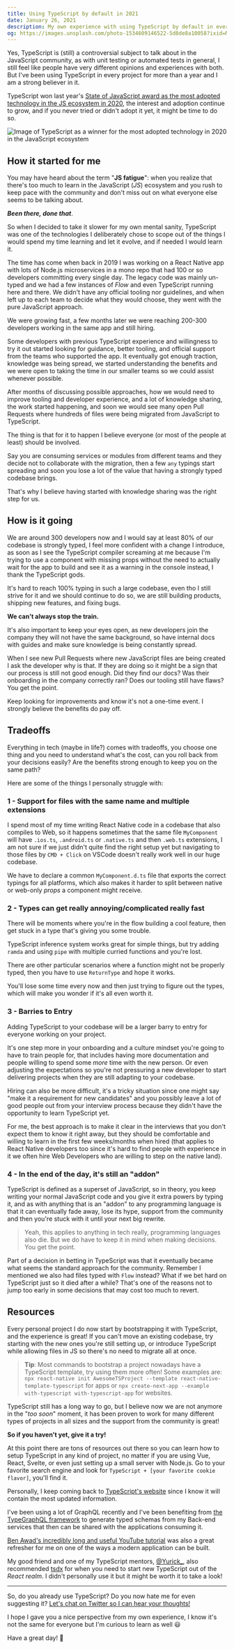 ```yaml
---
title: Using TypeScript by default in 2021
date: January 26, 2021
description: My own experience with using TypeScript by default in every project and some tips for you to do the same
og: https://images.unsplash.com/photo-1534609146522-5d8de8a10058?ixid=MXwxMjA3fDB8MHxwaG90by1wYWdlfHx8fGVufDB8fHw%3D&ixlib=rb-1.2.1&auto=format&fit=crop&w=2550&q=80
---
```



Yes, TypeScript is (still) a controversial subject to talk about in the JavaScript community, as with unit testing or automated tests in general, I still feel like people have very different opinions and experiences with both. But I've been using TypeScript in every project for more than a year and I am a strong believer in it.

TypeScript won last year's [State of JavaScript award as the most adopted technology in the JS ecosystem in 2020](https://2020.stateofjs.com/en-US/awards/), the interest and adoption continue to grow, and if you never tried or didn't adopt it yet, it might be time to do so.

<Image
  src="/images/typescript-as-default-2021/state-of-js-award-ts.png"
  width={630}
  height={577}
  alt="Image of TypeScript as a winner for the most adopted technology in 2020 in the JavaScript ecosystem"
/>

<h2 id="how-it-started">How it started for me</h2>

You may have heard about the term "**JS fatigue**": when you realize that there's too much to learn in the JavaScript (_JS_) ecosystem and you rush to keep pace with the community and don't miss out on what everyone else seems to be talking about.

_**Been there, done that**_.

So when I decided to take it slower for my own mental sanity, TypeScript was one of the technologies I deliberately chose to scope out of the things I would spend my time learning and let it evolve, and if needed I would learn it. 

The time has come when back in 2019 I was working on a React Native app with lots of Node.js microservices in a mono repo that had 100 or so developers committing every single day. The legacy code was mainly un-typed and we had a few instances of _Flow_ and even TypeScript running here and there. We didn't have any official tooling nor guidelines, and when left up to each team to decide what they would choose, they went with the pure JavaScript approach.

We were growing fast, a few months later we were reaching 200-300 developers working in the same app and still hiring.

Some developers with previous TypeScript experience and willingness to try it out started looking for guidance, better tooling, and official support from the teams who supported the app. It eventually got enough traction, knowledge was being spread, we started understanding the benefits and we were open to taking the time in our smaller teams so we could assist whenever possible.

After months of discussing possible approaches, how we would need to improve tooling and developer experience, and a lot of knowledge sharing, the work started happening, and soon we would see many open Pull Requests where hundreds of files were being migrated from JavaScript to TypeScript. 

The thing is that for it to happen I believe everyone (or most of the people at least) should be involved.

Say you are consuming services or modules from different teams and they decide not to collaborate with the migration, then a few `any` typings start spreading and soon you lose a lot of the value that having a strongly typed codebase brings.

That's why I believe having started with knowledge sharing was the right step for us.

<h2 id="how-is-it-going">How is it going</h2>

We are around 300 developers now and I would say at least 80% of our codebase is strongly typed, I feel more confident with a change I introduce, as soon as I see the TypeScript compiler screaming at me because I'm trying to use a component with missing props without the need to actually wait for the app to build and see it as a warning in the console instead, I thank the TypeScript gods. 

It's hard to reach 100% typing in such a large codebase, even tho I still strive for it and we should continue to do so, we are still building products, shipping new features, and fixing bugs.

**We can't always stop the train.**

It's also important to keep your eyes open, as new developers join the company they will not have the same background, so have internal docs with guides and make sure knowledge is being constantly spread. 

When I see new Pull Requests where new JavaScript files are being created I ask the developer why is that. If they are doing so it might be a sign that our process is still not good enough. Did they find our docs? Was their onboarding in the company correctly ran? Does our tooling still have flaws? You get the point.

Keep looking for improvements and know it's not a one-time event. I strongly believe the benefits do pay off.

<h2 id="tradeoffs">Tradeoffs</h2>

Everything in tech (maybe in life?) comes with tradeoffs, you choose one thing and you need to understand what's the cost, can you roll back from your decisions easily? Are the benefits strong enough to keep you on the same path? 

Here are some of the things I personally struggle with:

<h3 id="1-multiple-extensions">1 - Support for files with the same name and multiple extensions</h3>

I spend most of my time writing React Native code in a codebase that also compiles to Web, so it happens sometimes that the same file `MyComponent` will have `.ios.ts`, `.android.ts` or `.native.ts` and then `.web.ts` extensions, I am not sure if we just didn't quite find the right setup yet but navigating to those files by `CMD + Click` on VSCode doesn't really work well in our huge codebase. 

We have to declare a common `MyComponent.d.ts` file that exports the correct typings for all platforms, which also makes it harder to split between native or web-only _props_ a component might receive.

<h3 id="2-complicate-fast">2 - Types can get really annoying/complicated really fast</h3>

There will be moments where you're in the flow building a cool feature, then get stuck in a type that's giving you some trouble. 

TypeScript inference system works great for simple things, but try adding `ramda` and using `pipe` with multiple curried functions and you're lost.

There are other particular scenarios where a function might not be properly typed, then you have to use `ReturnType` and hope it works. 

You'll lose some time every now and then just trying to figure out the types, which will make you wonder if it's all even worth it.

<h3 id="3-barries-entry">3 - Barries to Entry</h3>

Adding TypeScript to your codebase will be a larger barry to entry for everyone working on your project.

It's one step more in your onboarding and a culture mindset you're going to have to train people for, that includes having more documentation and people willing to spend some _more_ time with the new person. Or even adjusting the expectations so you're not pressuring a new developer to start delivering projects when they are still adapting to your codebase.

Hiring can also be more difficult, it's a tricky situation since one might say "make it a requirement for new candidates" and you possibly leave a lot of good people out from your interview process because they didn't have the opportunity to learn TypeScript yet.

For me, the best approach is to make it clear in the interviews that you don't expect them to know it right away, but they should be comfortable and willing to learn in the first few weeks/months when hired (that applies to React Native developers too since it's hard to find people with experience in it we often hire Web Developers who are willing to step on the native land).

<h3 id="4-addon">4 - In the end of the day, it's still an "addon"</h3>

TypeScript is defined as a superset of JavaScript, so in theory, you keep writing your normal JavaScript code and you give it extra powers by typing it, and as with anything that is an "addon" to any programming language is that it can eventually fade away, lose its hype, support from the community and then you're stuck with it until your next big rewrite.

> Yeah, this applies to anything in tech really, programming languages also die. But we do have to keep it in mind when making decisions. You get the point.

Part of a decision in betting in TypeScript was that it eventually became what seems the standard approach for the community. Remember I mentioned we also had files typed with `Flow` instead? What if we bet hard on TypeScript just so it died after a while? That's one of the reasons not to jump too early in some decisions that may cost too much to revert. 

<h2 id="resources">Resources</h2>

Every personal project I do now start by bootstrapping it with TypeScript, and the experience is great! If you can't move an existing codebase, try starting with the new ones you're still setting up, or introduce TypeScript while allowing files in JS so there's no need to migrate all at once. 

> **Tip**: Most commands to bootstrap a project nowadays have a TypeScript template, try using them more often! Some examples are: `npx react-native init AwesomeTSProject --template react-native-template-typescript` for apps or `npx create-next-app --example with-typescript with-typescript-app` for websites. 

TypeScript still has a long way to go, but I believe now we are not anymore in the "_too soon_" moment, it has been proven to work for many different types of projects in all sizes and the support from the community is great!

**So if you haven't yet, give it a try!**

At this point there are tons of resources out there so you can learn how to setup TypeScript in any kind of project, no matter if you are using Vue, React, Svelte, or even just setting up a small server with Node.js. Go to your favorite search engine and look for `TypeScript + [your favorite cookie flavor]`, you'll find it.

Personally, I keep coming back to [TypeScript's website](http://typescriptlang.org) since I know it will contain the most updated information.

I've been using a lot of GraphQL recently and I've been benefiting from [the TypeGraphQL framework](https://typegraphql.com) to generate typed schemas from my Back-end services that then can be shared with the applications consuming it.

[Ben Awad's incredibly long and useful YouTube tutorial](https://www.youtube.com/watch?v=I6ypD7qv3Z8&t=1013s) was also a great refresher for me on one of the ways a modern application can be built.

My good friend and one of my TypeScript mentors, [@Yurick_](https://twitter.com/Yurick_), also recommended [tsdx](https://github.com/formium/tsdx) for when you need to start new TypeScript out of the _React realm_. I didn't personally use it but it might be worth it to take a look!

<hr />

So, do you already use TypeScript? Do you now hate me for even suggesting it? [Let's chat on Twitter so I can hear your thoughts!](https://twitter.com/vcapretz)

I hope I gave you a nice perspective from my own experience, I know it's not the same for everyone but I'm curious to learn as well 😃

Have a great day! 👋
